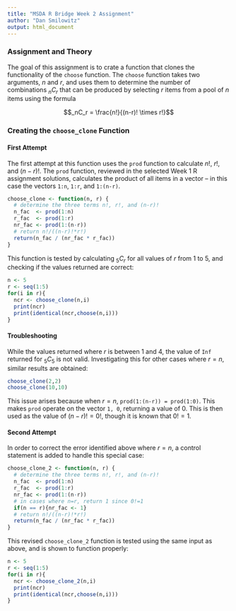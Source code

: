 ```yaml
---
title: "MSDA R Bridge Week 2 Assignment"
author: "Dan Smilowitz"
output: html_document
---
```


### Assignment and Theory

The goal of this assignment is to crate a function that clones the functionality of the `choose` function.  The `choose` function takes two arguments, $n$ and $r$, and uses them to determine the number of combinations $_nC_r$ that can be produced by selecting $r$ items from a pool of $n$ items using the formula

$$_nC_r = \frac{n!}{(n-r)! \times r!}$$

### Creating the `choose_clone` Function

#### First Attempt
The first attempt at this function uses the `prod` function to calculate $n!$, $r!$, and $(n-r)!$.  The `prod` function, reviewed in the selected Week 1 R assignment solutions, calculates the product of all items in a vector -- in this case the vectors `1:n`, `1:r`, and `1:(n-r)`.

```r
choose_clone <- function(n, r) {
  # determine the three terms n!, r!, and (n-r)!
  n_fac  <- prod(1:n)
  r_fac  <- prod(1:r)
  nr_fac <- prod(1:(n-r))
  # return n!/((n-r)!*r!)
  return(n_fac / (nr_fac * r_fac))
}
```

This function is tested by calculating $_5C_r$ for all values of $r$ from 1 to 5, and checking if the values returned are correct:

```r
n <- 5
r <- seq(1:5)
for(i in r){
  ncr <- choose_clone(n,i)
  print(ncr)
  print(identical(ncr,choose(n,i)))
}
```

#### Troubleshooting
While the values returned where $r$ is between 1 and 4, the value of `Inf` returned for $_5C_5$ is not valid.  Investigating this for other cases where $r = n$, similar results are obtained:

```r
choose_clone(2,2)
choose_clone(10,10)
```

This issue  arises because when $r = n$, `prod(1:(n-r)) = prod(1:0)`.  This makes `prod` operate on the vector `1, 0`, returning a value of 0.  This is then used as the value of $(n-r)! = 0!$, though it is known that $0! = 1$.

#### Second Attempt

In order to correct the error identified above where $r = n$, a control statement is added to handle this special case:

```r
choose_clone_2 <- function(n, r) {
  # determine the three terms n!, r!, and (n-r)!
  n_fac  <- prod(1:n)
  r_fac  <- prod(1:r)
  nr_fac <- prod(1:(n-r))
  # in cases where n=r, return 1 since 0!=1
  if(n == r){nr_fac <- 1}
  # return n!/((n-r)!*r!)
  return(n_fac / (nr_fac * r_fac))
}
```

This revised `choose_clone_2` function is tested using the same input as above, and is shown to function properly:

```r
n <- 5
r <- seq(1:5)
for(i in r){
  ncr <- choose_clone_2(n,i)
  print(ncr)
  print(identical(ncr,choose(n,i)))
}
```